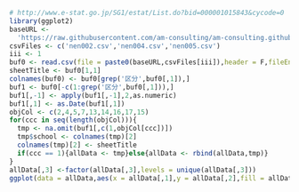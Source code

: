 ```r
# http://www.e-stat.go.jp/SG1/estat/List.do?bid=000001015843&cycode=0
library(ggplot2)
baseURL <- 
  'https://raw.githubusercontent.com/am-consulting/am-consulting.github.io/master/csv/GeneralSurveyOfSchools/'
csvFiles <- c('nen002.csv','nen004.csv','nen005.csv')
iii <- 1
buf0 <- read.csv(file = paste0(baseURL,csvFiles[iii]),header = F,fileEncoding = 'utf8',stringsAsFactors = F)
sheetTitle <- buf0[1,1]
colnames(buf0) <- buf0[grep('区分',buf0[,1]),]
buf1 <- buf0[-c(1:grep('区分',buf0[,1])),]
buf1[,-1] <- apply(buf1[,-1],2,as.numeric)
buf1[,1] <- as.Date(buf1[,1])
objCol <- c(2,4,5,7,13,14,16,17,15)
for(ccc in seq(length(objCol))){
  tmp <- na.omit(buf1[,c(1,objCol[ccc])])
  tmp$school <- colnames(tmp)[2]
  colnames(tmp)[2] <- sheetTitle
  if(ccc == 1){allData <- tmp}else{allData <- rbind(allData,tmp)}
}
allData[,3] <-factor(allData[,3],levels = unique(allData[,3]))
ggplot(data = allData,aes(x = allData[,1],y = allData[,2],fill = allData[,3])) + geom_bar(stat = 'identity')
```
